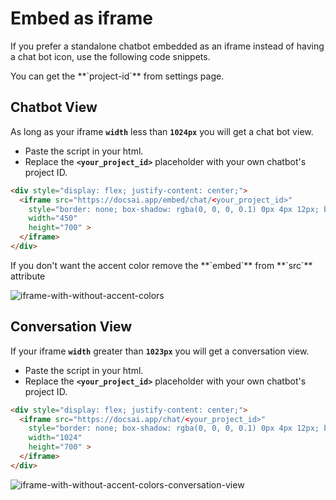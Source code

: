 
# Embed as iframe

If you prefer a standalone chatbot embedded as an iframe instead of having
a chat bot icon,  use the following code snippets.

<Callout type="info">
  You can get the **`project-id`** from settings page.
</Callout>


## Chatbot View
As long as your iframe **`width`** less than **`1024px`** you will get a chat bot view.

- Paste the script in your html.
- Replace the **`<your_project_id>`** placeholder with your own chatbot's project ID.

```html copy {4} /embed/
<div style="display: flex; justify-content: center;">
  <iframe src="https://docsai.app/embed/chat/<your_project_id>" 
    style="border: none; box-shadow: rgba(0, 0, 0, 0.1) 0px 4px 12px; border-radius: 12px;"
    width="450"
    height="700" >
  </iframe>
</div>
```

<Callout type="warning">
If you don't want the accent color remove the **`embed`** from **`src`** attribute
</Callout>

![iframe-with-without-accent-colors](/docs/iframe-1.webp)


## Conversation View
If your iframe **`width`** greater than **`1023px`** you will get a conversation view.

- Paste the script in your html.
- Replace the **`<your_project_id>`** placeholder with your own chatbot's project ID.

```html copy {4} 
<div style="display: flex; justify-content: center;">
  <iframe src="https://docsai.app/chat/<your_project_id>" 
    style="border: none; box-shadow: rgba(0, 0, 0, 0.1) 0px 4px 12px; border-radius: 12px;"
    width="1024"
    height="700" >
  </iframe>
</div>

```

![iframe-with-without-accent-colors-conversation-view](/docs/iframe-2.gif)


